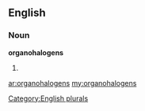 ==English==

===Noun===
'''organohalogens'''

# {{plural of|[[organohalogen]]}}

[[Category:English plurals]]

[[ar:organohalogens]]
[[my:organohalogens]]